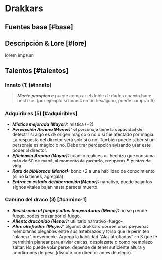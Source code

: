 
# Drakkars

## Fuentes base [#base]
<VMS v="50" m="140" a="60" />

<Bleed>
  <Screenshot src={placeholderImage} alt="placeholder" full />
</Bleed>

## Descripción & Lore [#lore]
lorem impsum

## Talentos [#talentos]

### Innato (1) [#innato]
> _**Mente perspicaz:**_ puede comprar el doble de dados cuando hace hechizos (por ejemplo si tiene 3 en un hexágono, puede comprar 6)  

### Adquiribles (5) [#adquiribles]

* _**Mística mejorada (Mayor):**_ mistica (+2)  
* _**Percepción Arcana (Menor):**_ el personaje tiene la capacidad de detectar si algo es de origen mágico o no o si fue afectado por magia. La respuesta del director será solo si o no. También puede saber si un personaje es mágico o no. Debe tirar percepción avisando usar este poder al director.  
* _**Eficiencia Arcana (Mayor):**_ cuando realices un hechizo que consuma más de 50 de maná, al momento de gastarlo, recuperas 5 puntos de vida  
* _**Rata de biblioteca (Menor):**_ bono +2 a una habilidad de conocimiento (si no la tienes, agregala)  
* _**Entrar en estado de hibernación (Menor):**_ narrativo, puede bajar los signos vitales bajan hasta parecer muerto.

### Camino del draco (3) [#camino-1]

* _**Resistencia al fuego y altas temperaturas (Menor):**_ no se prende fuego, podes cruzar por el fuego.  
* _**Aliento dracónido (Menor):**_ utilitario narrativo -fuego-  
* _**Alas atrofiadas (Mayor):**_ algunos drakkars poseen unas pequeñas membranas plegables entre sus antebrazos y torso que le permiten “planear” brevemente. Agrega la habilidad “Alas atrofiadas” en 3 que te permitirán planear para aliviar caídas, desplazarte o como reemplazo saltar. No puede volar perse, depende de tener suficiente altura y condiciones de peso (discutir con director antes de elegir).


